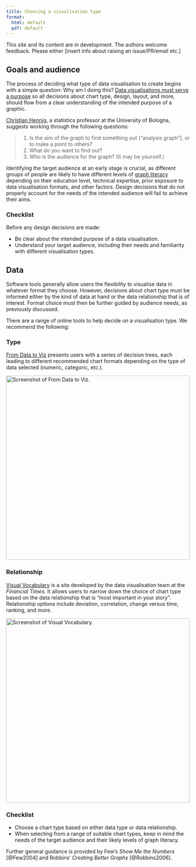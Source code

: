 ```yaml
---
title: Choosing a visualisation type
format: 
  html: default
  pdf: default
---
```


::: {.callout-warning appearance="simple"}
This site and its content are in development. The authors welcome feedback. Please either \[insert info about raising an issue/PR/email etc.\]
:::

## Goals and audience

The process of deciding what type of data visualisation to create begins with a simple question: Why am I doing this? [Data visualisations must serve a purpose](/docs/principles.qmd) so all decisions about chart type, design, layout, and more, should flow from a clear understanding of the intended purpose of a graphic.

[Christian Hennig](https://statmodeling.stat.columbia.edu/2022/03/15/a-checklist-for-data-graphics/), a statistics professor at the University of Bologna, suggests working through the following questions:

> 1.  Is the aim of the graph to find something out ("analysis graph"), or to make a point to others?
> 2.  What do you want to find out?
> 3.  Who is the audience for the graph? (It may be yourself.)

Identifying the target audience at an early stage is crucial, as different groups of people are likely to have different levels of [graph literacy](https://en.wikipedia.org/wiki/Graph_literacy) depending on their education level, technical expertise, prior exposure to data visualisation formats, and other factors. Design decisions that do not properly account for the needs of the intended audience will fail to achieve their aims.

### Checklist

Before any design decisions are made:

-   Be clear about the intended purpose of a data visualisation.
-   Understand your target audience, including their needs and familiarity with different visualisation types.

## Data

Software tools generally allow users the flexibility to visualise data in whatever format they choose. However, decisions about chart type must be informed either by the kind of data at hand or the data relationship that is of interest. Format choice must then be further guided by audience needs, as previously discussed.

There are a range of online tools to help decide on a visualisation type. We recommend the following:

### Type

[From Data to Viz](https://www.data-to-viz.com/) presents users with a series of decision trees, each leading to different recommended chart formats depending on the type of data selected (numeric, categoric, etc.).

[![Screenshot of From Data to Viz.](images/choosing-data-to-viz.png){width="500px" fig-alt="Screenshot of From Data to Viz website, showing decision tree of chart formats suitable for numeric data"}](images/choosing-data-to-viz.png)

### Relationship

[Visual Vocabulary](https://ft-interactive.github.io/visual-vocabulary/) is a site developed by the data visualisation team at the *Financial Times*. It allows users to narrow down the choice of chart type based on the data relationship that is "most important in your story". Relationship options include deviation, correlation, change versus time, ranking, and more.

[![Screenshot of Visual Vocabulary.](images/choosing-visual-vocabulary.png){width="500px" fig-alt="Screenshot of the Visual Vocabulary website, showing chart types suitable for visualising deviations from fixed reference points"}](images/choosing-visual-vocabulary.png)

### Checklist

-   Choose a chart type based on either data type or data relationship.
-   When selecting from a range of suitable chart types, keep in mind the needs of the target audience and their likely levels of graph literacy.

::: callout-note
Further general guidance is provided by Few's *Show Me the Numbers* [@Few2004] and Robbins' *Creating Better Graphs* [@Robbins2006].
:::
